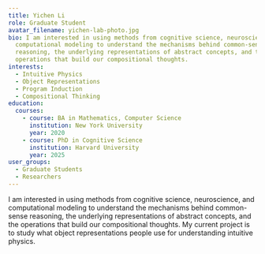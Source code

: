 ```yaml
---
title: Yichen Li
role: Graduate Student
avatar_filename: yichen-lab-photo.jpg
bio: I am interested in using methods from cognitive science, neuroscience, and
  computational modeling to understand the mechanisms behind common-sense
  reasoning, the underlying representations of abstract concepts, and the
  operations that build our compositional thoughts.
interests:
  - Intuitive Physics
  - Object Representations
  - Program Induction
  - Compositional Thinking
education:
  courses:
    - course: BA in Mathematics, Computer Science
      institution: New York University
      year: 2020
    - course: PhD in Cognitive Science
      institution: Harvard University
      year: 2025
user_groups:
  - Graduate Students
  - Researchers
---
```

I am interested in using methods from cognitive science, neuroscience, and computational modeling to understand the mechanisms behind common-sense reasoning, the underlying representations of abstract concepts, and the operations that build our compositional thoughts. My current project is to study what object representations people use for understanding intuitive physics.